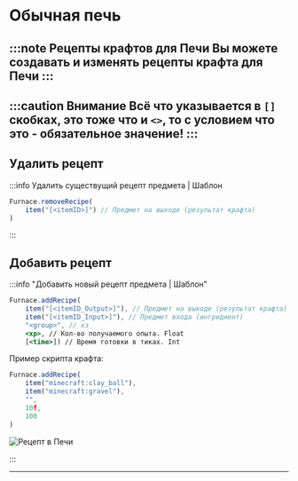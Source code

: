 # Обычная печь

:::note Рецепты крафтов для Печи
Вы можете создавать и изменять рецепты крафта для Печи
:::
---

:::caution Внимание
Всё что указывается в `[]` скобках, это тоже что и `<>`, то с условием что это - обязательное значение!
:::
---

## Удалить рецепт

:::info Удалить существущий рецепт предмета | Шаблон

```jsx
Furnace.removeRecipe(
	item("[<itemID>]") // Предмет на выходе (результат крафта)
)
```

:::

## Добавить рецепт

:::info "Добавить новый рецепт предмета | Шаблон"

```jsx
Furnace.addRecipe(
	item("[<itemID_Output>]"), // Предмет на выходе (результат крафта)
	item("[<itemID_Input>]"), // Предмет входа (ингридиент)
	"<group>", // хз
	<xp>, // Кол-во получаемого опыта. Float
	[<time>]) // Время готовки в тиках. Int
```

Пример скрипта крафта:

```jsx
Furnace.addRecipe(
	item("minecraft:clay_ball"),
	item("minecraft:gravel"),
	"",
	10f,
	100
)
```

![Рецепт в Печи](../../.resourses/furnace_recipe.png)

:::

---
